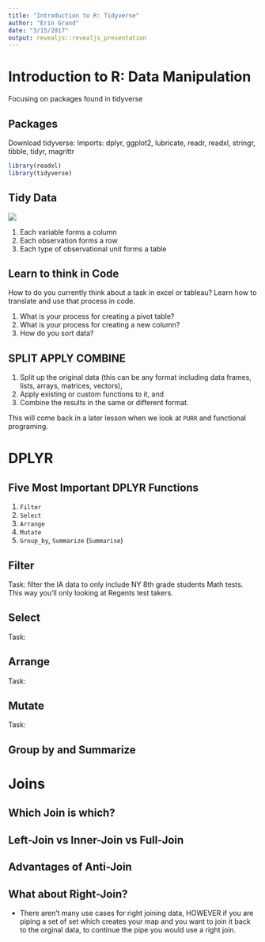 ```yaml
---
title: "Introduction to R: Tidyverse"
author: "Erin Grand"
date: "3/15/2017"
output: revealjs::revealjs_presentation
---
```


# Introduction to R: Data Manipulation
Focusing on packages found in tidyverse


## Packages
Download tidyverse:
Imports: dplyr, ggplot2, lubricate, readr, readxl, stringr, tibble, tidyr, magrittr

```r
library(readxl)
library(tidyverse)
```


## Tidy Data
<div class="centerd">
![](https://github.com/eringrand/RTutorials/blob/master/Lesson1/images/tidy-1.jpg?raw=true)
</class>

1. Each variable forms a column
1. Each observation forms a row
1. Each type of observational unit forms a table

## Learn to think in Code
How to do you currently think about a task in excel or tableau? Learn how to translate and use that process in code. 

1. What is your process for creating a pivot table?
1. What is your process for creating a new column?
1. How do you sort data?


## SPLIT APPLY COMBINE
1.	Split up the original data (this can be any format including data frames, lists, arrays, matrices, vectors),
2.	Apply existing or custom functions to it, and
3.	Combine the results in the same or different format.

This will come back in a later lesson when we look at `PURR` and functional programing.



# DPLYR

##  Five Most Important DPLYR Functions
1.	`Filter`
2.	`Select`
3.	`Arrange`
4.	`Mutate`
5.	`Group_by`, `Summarize` (`Summarise`)


## Filter
Task: filter the IA data to only include NY 8th grade students Math tests. This way you'll only looking at Regents test takers.


## Select
Task:

## Arrange
Task:

## Mutate
Task:

## Group by and Summarize


# Joins

## Which Join is which?
<!-- ![]() -->

## Left-Join vs Inner-Join vs Full-Join


## Advantages of Anti-Join


## What about Right-Join?
- There aren't many use cases for right joining data, HOWEVER if you are piping a set of set which creates your map and you want to join it back to the orginal data, to continue the pipe you would use a right join.


